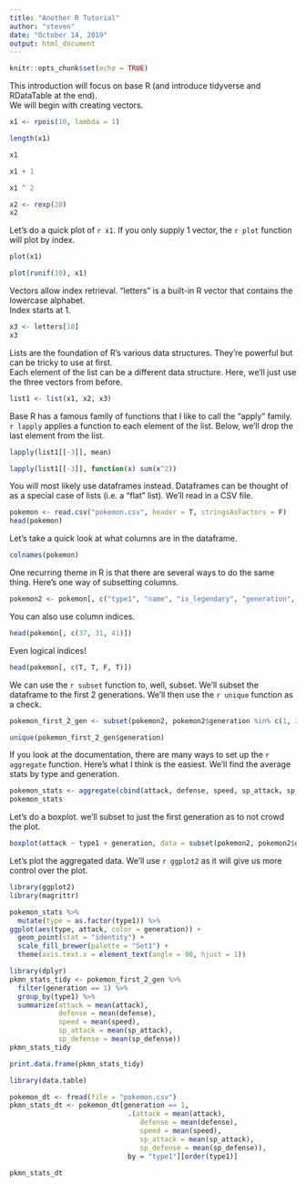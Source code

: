 ```yaml
---
title: "Another R Tutorial"
author: "steven"
date: "October 14, 2019"
output: html_document
---
```


```r
knitr::opts_chunk$set(echo = TRUE)
```

This introduction will focus on base R (and introduce tidyverse and RDataTable at the end).  
We will begin with creating vectors.
```r
x1 <- rpois(10, lambda = 1) 

length(x1)

x1 

x1 + 1 

x1 ^ 2 
```
```r
x2 <- rexp(20)
x2
```

Let's do a quick plot of `r x1`. If you only supply 1 vector, the `r plot` function will plot by index.
```r
plot(x1)
```

```r
plot(runif(10), x1)
```


Vectors allow index retrieval. "letters" is a built-in R vector that contains the lowercase alphabet.  
Index starts at 1.
```r
x3 <- letters[10]
x3
```

Lists are the foundation of R's various data structures. They're powerful but can be tricky to use at first.  
Each element of the list can be a different data structure. Here, we'll just use the three vectors from before.
```r
list1 <- list(x1, x2, x3) 
```


Base R has a famous family of functions that I like to call the "apply" family. `r lapply` applies a function to each element of the list. Below, we'll drop the last element from the list.
```r
lapply(list1[[-3]], mean) 

lapply(list1[[-3]], function(x) sum(x^2)) 
```

You will most likely use dataframes instead. Dataframes can be thought of as a special case of lists (i.e. a "flat" list). We'll read in a CSV file.
```r
pokemon <- read.csv("pokemon.csv", header = T, stringsAsFactors = F)
head(pokemon)
```

Let's take a quick look at what columns are in the dataframe.
```r
colnames(pokemon)
```

One recurring theme in R is that there are several ways to do the same thing. Here's one way of subsetting columns.
```r
pokemon2 <- pokemon[, c("type1", "name", "is_legendary", "generation", "evolution_stage", "attack", "defense", "speed", "sp_attack", "sp_defense")] 
```

You can also use column indices.
```r
head(pokemon[, c(37, 31, 41)])
```

Even logical indices!
```r
head(pokemon[, c(T, T, F, T)])
```

We can use the `r subset` function to, well, subset. We'll subset the dataframe to the first 2 generations. We'll then use the `r unique` function as a check.
```r
pokemon_first_2_gen <- subset(pokemon2, pokemon2$generation %in% c(1, 2)) 

unique(pokemon_first_2_gen$generation)
```

If you look at the documentation, there are many ways to set up the `r aggregate` function. Here's what I think is the easiest. We'll find the average stats by type and generation.
```r
pokemon_stats <- aggregate(cbind(attack, defense, speed, sp_attack, sp_defense) ~ type1 + generation, data = pokemon_first_2_gen, mean)
pokemon_stats
```

Let's do a boxplot. we'll subset to just the first generation as to not crowd the plot.
```r
boxplot(attack ~ type1 + generation, data = subset(pokemon2, pokemon2$generation == 1)) 
```

Let's plot the aggregated data. We'll use `r ggplot2` as it will give us more control over the plot.
```r
library(ggplot2)
library(magrittr)

pokemon_stats %>%
  mutate(type = as.factor(type1)) %>%
ggplot(aes(type, attack, color = generation)) + 
  geom_point(stat = "identity") +  
  scale_fill_brewer(palette = "Set1") +
  theme(axis.text.x = element_text(angle = 90, hjust = 1))
```

```r
library(dplyr)
pkmn_stats_tidy <- pokemon_first_2_gen %>% 
  filter(generation == 1) %>% 
  group_by(type1) %>% 
  summarize(attack = mean(attack), 
            defense = mean(defense), 
            speed = mean(speed), 
            sp_attack = mean(sp_attack), 
            sp_defense = mean(sp_defense))
pkmn_stats_tidy
```

```r
print.data.frame(pkmn_stats_tidy)
```

```r
library(data.table) 

pokemon_dt <- fread(file = "pokemon.csv") 
pkmn_stats_dt <- pokemon_dt[generation == 1,  
                             .(attack = mean(attack), 
                                defense = mean(defense), 
                                speed = mean(speed), 
                                sp_attack = mean(sp_attack), 
                                sp_defense = mean(sp_defense)), 
                             by = "type1"][order(type1)] 

pkmn_stats_dt 
```

